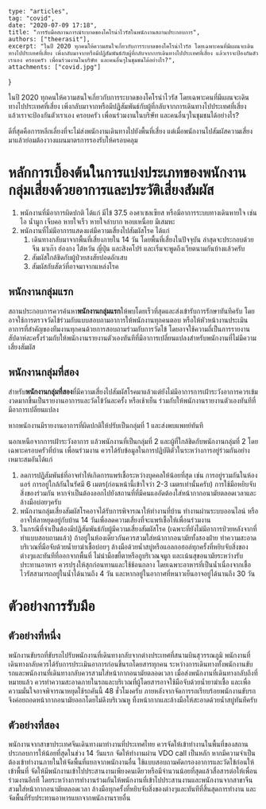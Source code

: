 	type: "articles",
	tag: "covid",
	date: "2020-07-09 17:18",
    title: "การรับมือสถานการณ์ระบาดของโคโรน่าไวรัสในพนักงานสถานประกอบการ",
    authors: ["theerasit"],
	excerpt: "ในปี 2020 ทุกคนให้ความสนใจเกี่ยวกับการระบาดของโคโรน่าไวรัส โดยเฉพาะคนที่มีแผนจะเดินทางไปประเทศที่เสี่ยง เพิ่งกลับมาจากหรือมีปฏิสัมพันธ์กับผู้ที่กลับจากการเดินทางไปประเทศที่เสี่ยง แล้วเราจะป้องกันตัวเราเอง ครอบครัว เพื่อนร่วมงานในบริษัท และคนอื่นๆในชุมชนได้อย่างไร?",
	attachments: ["covid.jpg"]
}

ในปี 2020 ทุกคนให้ความสนใจเกี่ยวกับการระบาดของโคโรน่าไวรัส โดยเฉพาะคนที่มีแผนจะเดินทางไปประเทศที่เสี่ยง เพิ่งกลับมาจากหรือมีปฏิสัมพันธ์กับผู้ที่กลับจากการเดินทางไปประเทศที่เสี่ยง แล้วเราจะป้องกันตัวเราเอง ครอบครัว เพื่อนร่วมงานในบริษัท และคนอื่นๆในชุมชนได้อย่างไร?  

ดีที่สุดคือการหลีกเลี่ยงที่จะไม่ส่งพนักงานเดินทางไปยังพื้นที่เสี่ยง แต่เมื่อพนักงานไปสัมผัสความเสี่ยงมาแล้วย่อมต้องวางแผนมาตรการรองรับให้ครอบคลุม

# หลักการเบื้องต้นในการแบ่งประเภทของพนักงานกลุ่มเสี่ยงด้วยอาการและประวัติเสี่ยงสัมผัส

1. พนักงานที่มีอาการผิดปกติ ได้แก่ มีไข้ 37.5 องศาเซลเซียส หรือมีอาการระบบทางเดินหายใจ เช่น ไอ น้ำมูก เจ็บคอ หายใจเร็ว หายใจลำบาก หอบเหนื่อย มีเสมหะ
2. พนักงานที่ไม่มีอาการแสดงแต่มีความเสี่ยงไปสัมผัสโรค ได้แก่ 
    1. เดินทางกลับมาจากพื้นที่เสี่ยงภายใน 14 วัน โดยพื้นที่เสี่ยงในปัจจุบัน ล่าสุดจะประกอบด้วย จีน มาเก๊า ฮ่องกง ไต้หวัน ญี่ปุ่น และสิงคโปร์ และเริ่มจะพูดถึงเวียตนามกันบ้างแล้วครับ
    2. สัมผัสใกล้ชิดกับผู้ป่วยสงสัยปอดอักเสบ
    3. สัมผัสกับสัตว์ที่อาจมาจากแหล่งโรค

## พนักงานกลุ่มแรก

สถานประกอบการควรค้นหา**พนักงานกลุ่มแรก**ให้พบโดยเร็วที่สุดและส่งเข้ารับการรักษาทันทีครับ โดยอาจใช้การตรวจวัดไข้ร่วมกับแบบสอบถามอาการให้พนักงานทุกคนตอบ หรือให้หัวหน้างานประเมินอาการที่สำคัญของทีมงานทุกคนด้วยการสอบถามร่วมกับการวัดไข้ โดยอาจใช้ความถี่เป็นการรายงานสัปดาห์ละครั้งร่วมกับให้พนักงานรายงานตัวเองทันทีที่มีอาการเปลี่ยนแปลงสำหรับพนักงานที่ไม่มีความเสี่ยงสัมผัส

## พนักงานกลุ่มที่สอง

สำหรับ**พนักงานกลุ่มที่สอง**ที่มีความเสี่ยงไปสัมผัสโรคมาแล้วแต่ยังไม่มีอาการการเฝ้าระวังอาการควรเข้มงวดมากขึ้นเป็นรายงานอาการและวัดไข้วันละครั้ง หรือเช้าเย็น ร่วมกับให้พนักงานรายงานตัวเองทันทีที่มีอาการเปลี่ยนแปลง

หากพนักงานมีรายงานอาการที่ผิดปกติให้ปรับเป็นกลุ่มที่ 1 และส่งพบแพทย์ทันที

นอกเหนือจากการเฝ้าระวังอาการ แล้วพนักงานที่เป็นกลุ่มที่ 2 และผู้ที่ใกล้ชิดกับพนักงานกลุ่มที่ 2 โดยเฉพาะครอบครัวที่บ้าน เพื่อนร่วมงาน ควรได้รับข้อมูลในการปฏิบัติตัวในระหว่างการอยู่ร่วมกันอย่างเหมาะสมอันได้แก่
1. ลดการปฏิสัมพันธ์ที่อาจทำให้เกิดการแพร่เชื้อระหว่างบุคคลให้น้อยที่สุด เช่น การอยู่รวมกันในห้องแอร์ การอยู่ใกล้กันในรัศมี 6 เมตร(ก่อนหน้านี้เข้าใจว่า 2-3 เมตรเท่านั้นครับ) การใช้มือหยิบจับสิ่งของร่วมกัน หากจำเป็นต้องออกไปยังสถานที่ที่มีคนแออัดต้องใส่หน้ากากอนามัยตลอดเวลาและล้างมือบ่อยๆครับ
2. พนักงานกลุ่มเสี่ยงสัมผัสโรคอาจได้รับการพิจารณาให้ทำงานที่บ้าน ทำงานผ่านระบบออนไลน์ หรืออาจให้ลาหยุดอยู่กับบ้าน 14 วันเพื่อลดความเสี่ยงที่จะแพร่เชื้อให้เพื่อนร่วมงาน
3. ในกรณีที่จำเป็นต้องมีปฏิสัมพันธ์กับผู้มีความเสี่ยงสัมผัสโรค (เฉพาะที่ยังไม่มีอาการป่วยหลังจากที่ทำแบบสอบถามแล้ว) ถ้าอยู่ในห้องเดียวกันควรสวมใส่หน้ากากอนามัยทั้งสองฝ่าย ทำความสะอาดบริเวณที่มือจับด้วยน้ำยาฆ่าเชื้อบ่อยๆ ล้างมือด้วยน้ำสบู่หรือแอลกอฮอล์ทุกครั้งที่หยิบจับสิ่งของต่างๆและทันทีที่ออกจากพื้นที่ ไม่นำมือขยี้ตาหรือถูบริเวณจมูก และเน้นสุขอนามัยระหว่างรับประทานอาหาร ควรปรุงให้สุกก่อนทานและใช้ช้อนกลาง โดยเฉพาะอาหารที่เป็นน้ำเนื่องจากเชื้อไวรัสสามารถอยู่ในน้ำได้นานถึง 4 วัน และหากอยู่ในอากาศที่หนาวเย็นอาจอยู่ได้นานถึง 30 วัน

# ตัวอย่างการรับมือ
## ตัวอย่างที่หนึ่ง 
พนักงานขับรถที่ขับรถไปรับพนักงานที่เดินทางกลับจากต่างประเทศที่สนามบินสุวรรณภูมิ พนักงานที่เดินทางกลับควรได้รับการประเมินอาการก่อนขึ้นรถโดยสารทุกคน ระหว่างการเดินทางทั้งพนักงานขับรถและพนักงานที่เดินทางกลับควรสวมใส่หน้ากากอนามัยตลอดเวลา เมื่อส่งพนักงานที่เดินทางกลับถึงที่หมายแล้ว
ควรทำความสะอาดภายในรถและบริเวณที่ผู้โดยสารอาจใช้มือจับด้วยน้ำยาฆ่าเชื้อ และเพื่อความมั่นใจอาจพิจารณาหยุดใช้รถคันนี้ 48 ชั่วโมงครับ 
ภายหลังจากจัดการรถเรียบร้อยพนักงานขับรถจึงค่อยถอดหน้ากากอนามัยออกโดยไม่ดึงบริเวณหู ทิ้งหน้ากากและล้างมือให้สะอาดด้วยน้ำสบู่ทันทีครับ

## ตัวอย่างที่สอง
พนักงานจากสาขาประเทศจีนเดินทางมาทำงานที่ประเทศไทย ควรจัดให้เข้าทำงานในพื้นที่ของสถานประกอบการให้น้อยที่สุดในช่วง 14 วันแรก จัดให้ทำงานผ่าน VDO call เป็นหลัก หากมีความจำเป็นต้องเข้าทำงานภายในให้จัดพื้นที่แยกจากพนักงานอื่น ใช้แบบสอบถามคัดกรองอาการและวัดไข้ก่อนให้เข้าพื้นที่ จัดให้มีพนักงานเข้าไปประสานงานเพียงคนเดียวหรือมีจำนวนน้อยที่สุดแล้วสื่อสารต่อให้เพื่อนร่วมงานอีกที โดยระหว่างการทำงานร่วมกันให้พนักงานที่เข้าไปประสานงานและพนักงานจากสาขาจีนสวมใส่หน้ากากอนามัยตลอดเวลา ล้างมือทุกครั้งที่หยิบจับสิ่งของต่างๆและทันทีที่สิ้นสุดการทำงาน และจัดพื้นที่รับประทานอาหารแยกจากพนักงานรายอื่น
